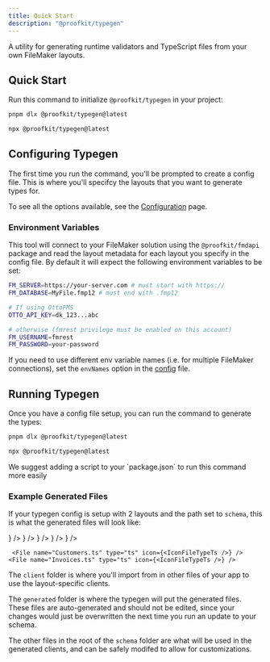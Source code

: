 ```yaml
---
title: Quick Start
description: "@proofkit/typegen"
---
```



A utility for generating runtime validators and TypeScript files from your
own FileMaker layouts.

## Quick Start

Run this command to initialize `@proofkit/typegen` in your project:

```bash tab="pnpm"
pnpm dlx @proofkit/typegen@latest
```

```bash tab="npm"
npx @proofkit/typegen@latest
```

## Configuring Typegen

The first time you run the command, you'll be prompted to create a config file. This is where you'll specifcy the layouts that you want to generate types for.

To see all the options available, see the [Configuration](/docs/typegen/config) page.

### Environment Variables

This tool will connect to your FileMaker solution using the `@proofkit/fmdapi` package and read the layout metadata for each layout you specify in the config file. By default it will expect the following environment variables to be set:

```bash
FM_SERVER=https://your-server.com # must start with https://
FM_DATABASE=MyFile.fmp12 # must end with .fmp12

# If using OttoFMS
OTTO_API_KEY=dk_123...abc

# otherwise (fmrest privilege must be enabled on this account)
FM_USERNAME=fmrest
FM_PASSWORD=your-password
```

If you need to use different env variable names (i.e. for multiple FileMaker connections), set the `envNames` option in the [config](/docs/typegen/config) file.


## Running Typegen
Once you have a config file setup, you can run the command to generate the types:


```bash tab="pnpm"
pnpm dlx @proofkit/typegen@latest
```

```bash tab="npm"
npx @proofkit/typegen@latest
```

<Callout type="info">
We suggest adding a script to your `package.json` to run this command more easily
</Callout>

### Example Generated Files

If your typegen config is setup with 2 layouts and the path set to `schema`, this is what the generated files will look like:

<Files>
  <Folder name="schema" defaultOpen >
  <Folder name="client" >
    <File name="Customers.ts" icon={<IconFileTypeTs />} />
    <File name="Invoices.ts" icon={<IconFileTypeTs />} />
    <File name="index.ts" icon={<IconFileTypeTs />} />
  </Folder>

  <Folder name="generated" >
    <File name="Customers.ts" icon={<IconFileTypeTs />} />
    <File name="Invoices.ts" icon={<IconFileTypeTs />} />
  </Folder>


     <File name="Customers.ts" type="ts" icon={<IconFileTypeTs />} />
    <File name="Invoices.ts" type="ts" icon={<IconFileTypeTs />} />
  </Folder>
</Files>

The `client` folder is where you'll import from in other files of your app to use the layout-specific clients.

The `generated` folder is where the typegen will put the generated files. These files are auto-generated and should not be edited, since your changes would just be overwritten the next time you run an update to your schema.

The other files in the root of the `schema` folder are what will be used in the generated clients, and can be safely modifed to allow for customizations.

